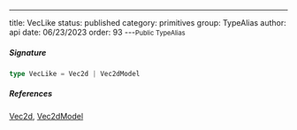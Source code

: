 ---
title: VecLike
status: published
category: primitives
group: TypeAlias
author: api
date: 06/23/2023
order: 93
---<Small>Public TypeAlias</Small>




##### Signature


```ts
type VecLike = Vec2d | Vec2dModel
```

##### References

[Vec2d](/gen/primitives/Vec2d-class), [Vec2dModel](/gen/tlschema/Vec2dModel-interface)

